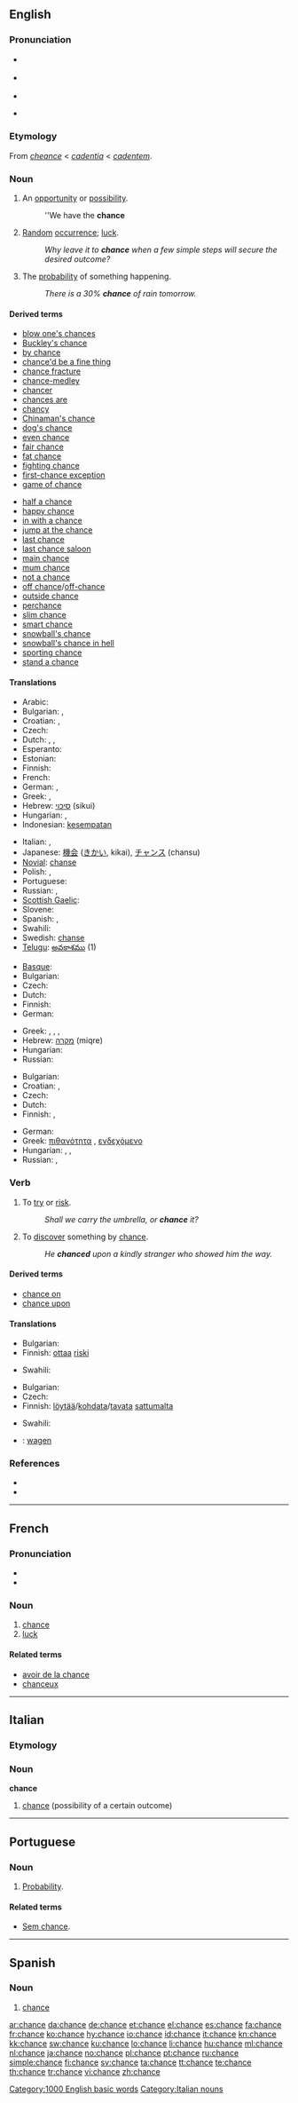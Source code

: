 {{also|Chance}}
==English==

{{rank|filled|visit|follow|639|chance|happened|broken|trouble}}

===Pronunciation===
* {{a|RP}} {{IPA|/tʃɑːns/}}
* {{a|US}} {{IPA|/tʃæns/}}
* {{audio|en-uk-chance.ogg|Audio (UK)}}
* {{audio|en-us-chance.ogg|Audio (US)}}
*: {{rhymes|ɑːns}}

===Etymology===
From {{etyl|fro}} ''[[cheance]]'' < {{VL.}} ''[[cadentia]]'' < {{etyl|la}} ''[[cadentem]]''.

===Noun===
{{en-noun}}

# {{countable}} An [[opportunity]] or [[possibility]].
#: ''We have the '''chance'''
# {{uncountable}} [[random|Random]] [[occurrence]]; [[luck]].
#: ''Why leave it to '''chance''' when a few simple steps will secure the desired outcome?''
# {{countable}} The [[probability]] of something happening.
#: ''There is a 30% '''chance''' of rain tomorrow.''

====Derived terms====
{{der-top|Terms derived from the noun "chance"}}
* [[blow one's chances]]
* [[Buckley's chance]]
* [[by chance]]
* [[chance'd be a fine thing]]
* [[chance fracture]]
* [[chance-medley]]
* [[chancer]]
* [[chances are]]
* [[chancy]]
* [[Chinaman's chance]]
* [[dog's chance]]
* [[even chance]]
* [[fair chance]]
* [[fat chance]]
* [[fighting chance]]
* [[first-chance exception]]
* [[game of chance]]
{{der-mid}}
* [[half a chance]]
* [[happy chance]]
* [[in with a chance]]
* [[jump at the chance]]
* [[last chance]]
* [[last chance saloon]]
* [[main chance]]
* [[mum chance]]
* [[not a chance]]
* [[off chance]]/[[off-chance]]
* [[outside chance]]
* [[perchance]]
* [[slim chance]]
* [[smart chance]]
* [[snowball's chance]]
* [[snowball's chance in hell]]
* [[sporting chance]]
* [[stand a chance]]
{{der-bottom}}

====Translations====
{{trans-top|an opportunity or possibility}}
* Arabic: {{t-|ar|فرصة|f|tr=furSa|sc=Arab}}
* Bulgarian: {{t+|bg|възможност|f|sc=Cyrl}},  {{t+|bg|вероятност|f|sc=Cyrl}}
* Croatian: {{t-|hr|šansa}},  {{t-|hr|mogućnost}}
* Czech: {{t+|cs|šance|f}}
* Dutch: {{t+|nl|kans|f}}, {{t+|nl|gelegenheid|f}}, {{t+|nl|mogelijkheid|f}}
* Esperanto: {{t-|eo|ŝanco|xs=Esperanto}}
* Estonian: {{t|et|võimalus}}
* Finnish: {{t+|fi|mahdollisuus}}
* French: {{t+|fr|chance|f}}
* German: {{t+|de|Gelegenheit|f}}, {{t+|de|Möglichkeit|f}}
* Greek: {{t+|el|ευκαιρία|f|sc=Grek}}, {{t+|el|πιθανότητα|sc=Grek}}
* Hebrew: [[סיכוי]] (sikui) {{m}}
* Hungarian: {{t+|hu|alkalom}}, {{t+|hu|lehetőség}}
* Indonesian: [[sempat|kesempatan]]
{{trans-mid}}
* Italian: {{t+|it|possibilità|f}}, {{t+|it|opportunità|f}}
* Japanese: [[機会]] ([[きかい]], kikai), [[チャンス]] (chansu)
* [[Novial]]: [[chanse]]
* Polish: {{t-|pl|szansa|f}}, {{t+|pl|okazja|f}}
* Portuguese: {{t+|pt|chance|f}}
* Russian: {{t+|ru|возможность|f|tr=vozmóžnost'|sc=Cyrl}}, {{t+|ru|шанс|m|tr=šans|sc=Cyrl}}
* [[Scottish Gaelic]]: {{t-|gd|cothrom|m|xs=Scottish Gaelic}}
* Slovene: {{t+|sl|priložnost|f}}
* Spanish: {{t-|es|probabilidad|f}},  {{t-|es|oportunidad|f}}
* Swahili: {{t+|sw|nafasi|xs=Swahili}}
* Swedish: [[chanse]]
* [[Telugu]]: [[అవకాశము]] (1)
{{trans-bottom}}

{{trans-top|random occurrence}}
* [[Basque]]: {{t-|eu|zori|xs=Basque}}
* Bulgarian: {{t|bg|случайност|f|sc=Cyrl}}
* Czech: {{t-|cs|náhoda|f}}
* Dutch: {{t+|nl|toeval|n}}
* Finnish: {{t-|fi|sattuma}}
* German: {{t+|de|Zufall|m}}
{{trans-mid}}
* Greek: {{t+|el|τύχη|f|sc=Grek}}, {{t+|el|σύμπτωση|f|sc=Grek}}, {{t+|el|περίσταση|f|sc=Grek}}, {{t+|el|συγκυρία|f|sc=Grek}}
* Hebrew: [[מקרה]] (miqre) {{m}}
* Hungarian: {{t+|hu|véletlen}}
* Russian: {{t|ru|случайность|f|tr=slučájnost'|sc=Cyrl}}
{{trans-bottom}}

{{trans-top|probability of something happening}}
* Bulgarian: {{t+|bg|вероятност|f|sc=Cyrl}}
* Croatian: {{t-|hr|mogućnost}},  {{t-|hr|šansa}}
* Czech: {{t+|cs|šance|f}}
* Dutch: {{t+|nl|kans|f}}
* Finnish: {{t+|fi|mahdollisuus}}, {{t+|fi|todennäköisyys}}
{{trans-mid}}
* German: {{t+|de|Wahrscheinlichkeit|f}}
* Greek: [[πιθανότητα]] {{f}}, [[ενδεχόμενο]] {{n}}
* Hungarian: {{t+|hu|valószínűség}}, {{t|hu|eshetőség}}, {{t+|hu|esély}}
* Russian: {{t|ru|вероятность|f|tr=verojátnost'|sc=Cyrl}}, {{t+|ru|шанс|m|tr=šans|sc=Cyrl}}
{{trans-bottom}}

===Verb===
{{en-verb|chanc|ing}}

# To [[try]] or [[risk]].
#: ''Shall we carry the umbrella, or '''chance''' it?''
# To [[discover]] something by [[chance]].
#: ''He '''chanced''' upon a kindly stranger who showed him the way.''

====Derived terms====
* [[chance on]]
* [[chance upon]]

====Translations====
{{trans-top|to try or risk}}
* Bulgarian: {{t|bg|рискувам|sc=Cyrl}}
* Finnish: [[ottaa]] [[riski]]
{{trans-mid}}
* Swahili: {{t+|sw|nafasi|xs=Swahili}}
{{trans-bottom}}

{{trans-top|to discover by chance}}
* Bulgarian: {{t|bg|попадам на|sc=Cyrl}}
* Czech: {{t-|cs|narazit}}
* Finnish: [[löytää]]/[[kohdata]]/[[tavata]] [[sattuma|sattumalta]]
{{trans-mid}}
* Swahili: {{t+|sw|nafasi|xs=Swahili}}
{{trans-bottom}}

{{checktrans-top}}
* {{ttbc|Dutch}}: [[wagen]] {{n}}
{{trans-bottom}}

===References===
* {{R:Webster 1913}}
* {{R:Online Etymology Dictionary}}

[[Category:1000 English basic words]]

----

==French==

===Pronunciation===
* {{IPA|/ʃɑ̃s/|lang=fr}}
* {{audio|Fr-Chance-fr-Paris.ogg|Audio (FR)}}

===Noun===
{{fr-noun|f}}

# [[chance]]
# [[luck]]

====Related terms====
* [[avoir de la chance]]
* [[chanceux]]

----

==Italian==

===Etymology===
{{etyl|fr|it}}

===Noun===
'''chance''' {{f|inv}}

# [[#English|chance]] (possibility of a certain outcome)

[[Category:Italian nouns]]

----

==Portuguese==

===Noun===
{{infl|pt|noun}}

# [[probability|Probability]].

====Related terms====
* [[sem chance|Sem chance]].

----

==Spanish==

===Noun===
{{es-noun-f}}

# [[chance#English|chance]]

[[ar:chance]]
[[da:chance]]
[[de:chance]]
[[et:chance]]
[[el:chance]]
[[es:chance]]
[[fa:chance]]
[[fr:chance]]
[[ko:chance]]
[[hy:chance]]
[[io:chance]]
[[id:chance]]
[[it:chance]]
[[kn:chance]]
[[kk:chance]]
[[sw:chance]]
[[ku:chance]]
[[lo:chance]]
[[li:chance]]
[[hu:chance]]
[[ml:chance]]
[[nl:chance]]
[[ja:chance]]
[[no:chance]]
[[pl:chance]]
[[pt:chance]]
[[ru:chance]]
[[simple:chance]]
[[fi:chance]]
[[sv:chance]]
[[ta:chance]]
[[tt:chance]]
[[te:chance]]
[[th:chance]]
[[tr:chance]]
[[vi:chance]]
[[zh:chance]]